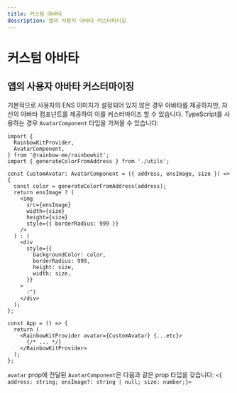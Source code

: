 ```yaml
---
title: 커스텀 아바타
description: 앱의 사용자 아바타 커스터마이징
---
```


# 커스텀 아바타

## 앱의 사용자 아바타 커스터마이징

기본적으로 사용자의 ENS 이미지가 설정되어 있지 않은 경우 아바타를 제공하지만, 자신의 아바타 컴포넌트를 제공하여 이를 커스터마이즈 할 수 있습니다. TypeScript를 사용하는 경우 `AvatarComponent` 타입을 가져올 수 있습니다:

```tsx
import {
  RainbowKitProvider,
  AvatarComponent,
} from '@rainbow-me/rainbowkit';
import { generateColorFromAddress } from './utils';

const CustomAvatar: AvatarComponent = ({ address, ensImage, size }) => {
  const color = generateColorFromAddress(address);
  return ensImage ? (
    <img
      src={ensImage}
      width={size}
      height={size}
      style={{ borderRadius: 999 }}
    />
  ) : (
    <div
      style={{
        backgroundColor: color,
        borderRadius: 999,
        height: size,
        width: size,
      }}
    >
      :^)
    </div>
  );
};

const App = () => {
  return (
    <RainbowKitProvider avatar={CustomAvatar} {...etc}>
      {/* ... */}
    </RainbowKitProvider>
  );
};
```

`avatar` prop에 전달된 `AvatarComponent`은 다음과 같은 prop 타입을 갖습니다: `<{ address: string; ensImage?: string | null; size: number;}>`
